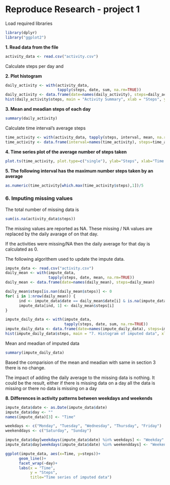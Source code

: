# Reproduce Research - project 1


Load required libraries


```r
library(dplyr)
library("ggplot2")
```

**1. Read data from the file**

```r
activity_data <- read.csv("activity.csv")
```

Calculate steps per day and

**2. Plot histogram**

```r
daily_activity <- with(activity_data, 
                       tapply(steps, date, sum, na.rm=TRUE))
daily_activity <- data.frame(date=names(daily_activity), steps=daily_activity)
hist(daily_activity$steps, main = "Activity Summary", xlab = "Steps", ylab = "")
```

**3. Mean and meadian steps of each day**

```r
summary(daily_activity)
```

Calculate time interval's average steps
```r
time_activity <- with(activity_data, tapply(steps, interval, mean, na.rm=TRUE))
time_activity <- data.frame(interval=names(time_activity), steps=time_activity, stringsAsFactors = FALSE)
```

**4. Time series plot of the average number of steps taken**
```r
plot.ts(time_activity, plot.type=c("single"), ylab="Steps", xlab="Time Interval")
```

**5. The following interval has the maximum number steps taken by an average**
```r
as.numeric(time_activity[which.max(time_activity$steps),1])/5
```



### 6. Imputing missing values

The total number of missing data is
```r
sum(is.na(activity_data$steps))
```


The missing values are reported as NA.
These missing / NA values are replaced by the daily avarage 
of on that day.

If the activities were missing/NA then the daily average for 
that day is calculated as 0.


The following algorithem used to update the impute data.  

```r
impute_data <- read.csv("activity.csv")
daily_mean <- with(impute_data, 
                   tapply(steps, date, mean, na.rm=TRUE))
daily_mean <- data.frame(date=names(daily_mean), steps=daily_mean)

daily_mean$steps[is.nan(daily_mean$steps)] <- 0
for( i in 1:nrow(daily_mean)) {
      ind <- impute_data$date == daily_mean$date[i] & is.na(impute_data$steps)
      impute_data[ind, 1] <- daily_mean$steps[i]
}

```


```r
impute_daily_data <- with(impute_data, 
                          tapply(steps, date, sum, na.rm=TRUE))
impute_daily_data <- data.frame(date=names(impute_daily_data), steps=impute_daily_data)
hist(impute_daily_data$steps, main = "7. Histogram of imputed data", xlab = "Steps", ylab = "")
```


Mean and meadian of imputed data

```r
summary(impute_daily_data)
```

Based the comparision of the mean and meadian with same in section 3
there is no change.

The impact of adding the daily average to the missing data is nothing.
It could be the result, either if there is missing data on a day all the data is missing or there no data is missing on a day





**8. Differences in activity patterns between weekdays and weekends**         
```r
impute_data$date <- as.Date(impute_data$date)
impute_data$day <- ""
names(impute_data)[3] <- "Time"

weekdays <- c("Monday", "Tuesday", "Wednesday", "Thursday", "Friday")
weekenddays <- c("Saturday", "Sunday")

impute_data$day[weekdays(impute_data$date) %in% weekdays] <- "Weekday"
impute_data$day[weekdays(impute_data$date) %in% weekenddays] <- "Weekendday"

ggplot(impute_data, aes(x=Time, y=steps))+
      geom_line()+
      facet_wrap(~day)+
      labs(x = "Time", 
           y = "Steps", 
           title="Time series of imputed data")


```

